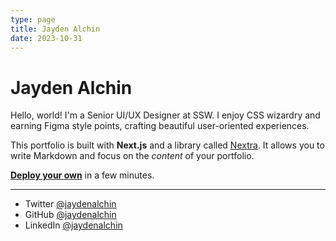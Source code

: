 ```yaml
---
type: page
title: Jayden Alchin
date: 2023-10-31
---
```



# Jayden Alchin

Hello, world! I'm a Senior UI/UX Designer at SSW. I enjoy CSS wizardry and earning Figma style points, crafting beautiful user-oriented experiences.

This portfolio is built with **Next.js** and a library called [Nextra](https://nextra.vercel.app/). It allows you to write Markdown and focus on the _content_ of your portfolio.

[**Deploy your own**](https://vercel.com/new/clone?demo-title=Portfolio+Starter+Kit&demo-description=Easily+create+a+portfolio+with+Next.js+and+Markdown.&demo-url=https%3A%2F%2Fdemo.vercel.blog%2F&demo-image=%2F%2Fimages.ctfassets.net%2Fe5382hct74si%2F2aC4eHLrOKmT4fnLfoNGK2%2F14b1e6bbe598ec023ffe85001d31e634%2FCleanShot_2022-04-11_at_23.12.01.png&project-name=Portfolio+Starter+Kit&repository-name=portfolio-starter-kit&repository-url=https%3A%2F%2Fgithub.com%2Fvercel%2Fnextjs-portfolio-starter&from=templates&skippable-integrations=1&teamCreateStatus=hidden) in a few minutes.

---

<Test />

- Twitter [@jaydenalchin](https://twitter.com/jaydenalchin)
- GitHub [@jaydenalchin](https://github.com/jaydenalchin)
- LinkedIn [@jaydenalchin](https://linkedin.com/in/jaydenalchin/)
